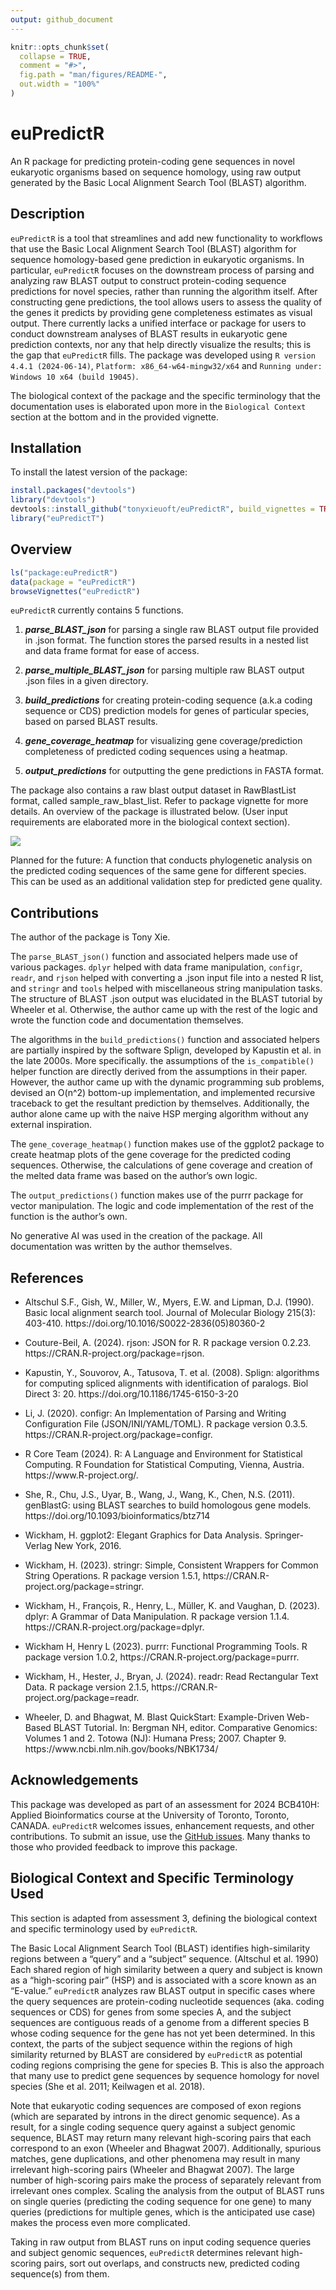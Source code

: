 ```yaml
---
output: github_document
---
```


<!-- README.md is generated from README.Rmd. Please edit that file -->

```r
knitr::opts_chunk$set(
  collapse = TRUE,
  comment = "#>",
  fig.path = "man/figures/README-",
  out.width = "100%"
)
```

# euPredictR

An R package for predicting protein-coding gene sequences in novel eukaryotic organisms based on sequence homology, using raw output generated by the Basic Local Alignment Search Tool (BLAST) algorithm.

<!-- badges: start -->
<!-- badges: end -->

## Description

`euPredictR` is a tool that streamlines and add new functionality to workflows 
that use the Basic Local Alignment Search Tool (BLAST) algorithm for sequence 
homology-based gene prediction in eukaryotic organisms. In particular, 
`euPredictR` focuses on the downstream process of parsing and analyzing raw 
BLAST output to construct protein-coding sequence predictions for novel species,
rather than running the algorithm itself. After constructing gene predictions, 
the tool allows users to assess the quality of the genes it predicts by 
providing gene completeness estimates as visual output. There currently lacks a 
unified interface or package for users to conduct downstream analyses of BLAST results in eukaryotic gene prediction contexts, nor any that help directly visualize the results; this is 
the gap that `euPredictR` fills. The package was developed using `R version 4.4.1 (2024-06-14)`, `Platform: x86_64-w64-mingw32/x64` and `Running under: Windows 10 x64 (build 19045)`.

The biological context of the package and the specific terminology that the 
documentation uses is elaborated upon more in the `Biological Context` 
section at the bottom and in the provided vignette.

## Installation

To install the latest version of the package:

``` r
install.packages("devtools")
library("devtools")
devtools::install_github("tonyxieuoft/euPredictR", build_vignettes = TRUE)
library("euPredictT")
```

## Overview

``` r
ls("package:euPredictR")
data(package = "euPredictR") 
browseVignettes("euPredictR")
```

`euPredictR` currently contains 5 functions.

1.   ***parse_BLAST_json*** for parsing a single raw BLAST output file provided 
in .json format. The function stores the parsed results in a nested list and 
data frame format for ease of access.

2.   ***parse_multiple_BLAST_json*** for parsing multiple raw BLAST output 
.json files in a given directory.

3.   ***build_predictions*** for creating protein-coding sequence (a.k.a coding 
sequence or CDS) prediction models for genes of particular species, based on 
parsed BLAST results. 

4.   ***gene_coverage_heatmap*** for visualizing gene coverage/prediction 
completeness of predicted coding sequences using a heatmap. 

5.   ***output_predictions*** for outputting the gene predictions in FASTA 
format.

The package also contains a raw blast output dataset in RawBlastList format, 
called sample_raw_blast_list. Refer to package vignette for more details. An 
overview of the package is illustrated below. (User input requirements are 
elaborated more in the biological context section). 

![](./inst/extdata/euPredictR_workflow.PNG)

Planned for the future: A function that conducts phylogenetic analysis on the 
predicted coding sequences of the same gene for different species. This can be 
used as an additional validation step for predicted gene quality.

## Contributions

The author of the package is Tony Xie. 

The `parse_BLAST_json()` function and associated helpers made use of various 
packages. `dplyr` helped with data frame manipulation, `configr`, `readr`, and 
`rjson` helped with converting a .json input file into a nested R list, and 
`stringr` and `tools` helped with miscellaneous string manipulation tasks. 
The structure of BLAST .json output was elucidated in the BLAST tutorial by 
Wheeler et al. Otherwise, the author came up with the rest of the logic and 
wrote the function code and documentation themselves.

The algorithms in the `build_predictions()` function and associated helpers are 
partially inspired by the software Splign, developed by Kapustin et al. in the 
late 2000s. More specifically. the assumptions of the `is_compatible()` helper 
function are directly derived from the assumptions in their paper. However, 
the author came up with the dynamic programming sub problems, devised an O(n^2) 
bottom-up implementation, and implemented recursive traceback to get the 
resultant prediction by themselves. Additionally, the author alone came up with 
the naive HSP merging algorithm without any external inspiration.

The `gene_coverage_heatmap()` function makes use of the ggplot2 package to 
create heatmap plots of the gene coverage for the predicted coding sequences.
Otherwise, the calculations of gene coverage and creation of the melted data 
frame was based on the author's own logic. 

The `output_predictions()` function makes use of the purrr package for vector 
manipulation. The logic and code implementation of the rest of the function is 
the author's own. 

No generative AI was used in the creation of the package. All documentation was
written by the author themselves. 


## References

- Altschul S.F., Gish, W., Miller, W., Myers, E.W. and Lipman, D.J. (1990). Basic local alignment
search tool. Journal of Molecular Biology 215(3): 403-410.
https://doi.org/10.1016/S0022-2836(05)80360-2

- Couture-Beil, A. (2024). rjson: JSON for R. R package version 0.2.23.
  https://CRAN.R-project.org/package=rjson.

- Kapustin, Y., Souvorov, A., Tatusova, T. et al. (2008). Splign: algorithms for computing spliced alignments with identification of paralogs. Biol Direct 3: 20. https://doi.org/10.1186/1745-6150-3-20

- Li, J. (2020). configr: An Implementation of Parsing and Writing Configuration File
  (JSON/INI/YAML/TOML). R package version 0.3.5.
  https://CRAN.R-project.org/package=configr.

- R Core Team (2024). R: A Language and Environment for Statistical Computing. R
  Foundation for Statistical Computing, Vienna, Austria. https://www.R-project.org/.

- She, R., Chu, J.S., Uyar, B., Wang, J., Wang, K., Chen, N.S. (2011). genBlastG: using BLAST
searches to build homologous gene models. https://doi.org/10.1093/bioinformatics/btz714

- Wickham, H. ggplot2: Elegant Graphics for Data Analysis. Springer-Verlag New York, 2016.

- Wickham, H. (2023). stringr: Simple, Consistent Wrappers for Common String Operations.
  R package version 1.5.1, https://CRAN.R-project.org/package=stringr.

- Wickham, H., François, R., Henry, L., Müller, K. and Vaughan, D. (2023). dplyr: A Grammar of
Data Manipulation. R package version 1.1.4. https://CRAN.R-project.org/package=dplyr.

- Wickham H, Henry L (2023). purrr: Functional Programming Tools. R package version
  1.0.2, https://CRAN.R-project.org/package=purrr.

- Wickham, H., Hester, J., Bryan, J. (2024). readr: Read Rectangular Text Data. R package
version 2.1.5, https://CRAN.R-project.org/package=readr.

- Wheeler, D. and Bhagwat, M. Blast QuickStart: Example-Driven Web-Based BLAST Tutorial. In:
Bergman NH, editor. Comparative Genomics: Volumes 1 and 2. Totowa (NJ): Humana Press; 2007. Chapter 9. https://www.ncbi.nlm.nih.gov/books/NBK1734/

## Acknowledgements

This package was developed as part of an assessment for 2024 BCB410H: Applied Bioinformatics course at the University of Toronto, Toronto, CANADA. `euPredictR` welcomes issues, enhancement requests, and other contributions. To submit an issue, use the [GitHub issues](https://github.com/tonyxieuoft/euPredictR/issues). Many thanks to those who provided feedback to improve this package.

## Biological Context and Specific Terminology Used

This section is adapted from assessment 3, defining the biological context and 
specific terminology used by `euPredictR`.  

The Basic Local Alignment Search Tool (BLAST) identifies high-similarity regions between a
“query” and a “subject” sequence. (Altschul et al. 1990) Each shared region of high similarity
between a query and subject is known as a “high-scoring pair” (HSP) and is associated with a
score known as an “E-value.” `euPredictR` analyzes raw BLAST output in specific cases where the
query sequences are protein-coding nucleotide sequences (aka. coding sequences or CDS) for
genes from some species A, and the subject sequences are contiguous reads of a genome from
a different species B whose coding sequence for the gene has not yet been determined. In this
context, the parts of the subject sequence within the regions of high similarity returned by
BLAST are considered by `euPredictR` as potential coding regions comprising the gene for
species B. This is also the approach that many use to predict gene sequences by sequence
homology for novel species (She et al. 2011; Keilwagen et al. 2018).

Note that eukaryotic coding sequences are composed of exon regions (which are separated by
introns in the direct genomic sequence). As a result, for a single coding sequence query against
a subject genomic sequence, BLAST may return many relevant high-scoring pairs that each
correspond to an exon (Wheeler and Bhagwat 2007). Additionally, spurious matches, gene
duplications, and other phenomena may result in many irrelevant high-scoring pairs (Wheeler
and Bhagwat 2007). The large number of high-scoring pairs make the process of separately
relevant from irrelevant ones complex. Scaling the analysis from the output of BLAST runs on
single queries (predicting the coding sequence for one gene) to many queries (predictions for
multiple genes, which is the anticipated use case) makes the process even more complicated.

Taking in raw output from BLAST runs on input coding sequence queries and subject genomic
sequences, `euPredictR` determines relevant high-scoring pairs, sort out overlaps, and constructs new, predicted coding sequence(s) from them.


